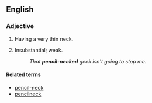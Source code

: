 ==English==

===Adjective===
{{en-adj|pos=[[pencil]]-[[necked]]}}

# Having a very thin neck.
# {{idiomatic|US|pejorative}} Insubstantial; weak.
#: ''That '''pencil-necked''' geek isn't going to stop me.''

====Related terms====
* [[pencil-neck]]
* [[pencilneck]]